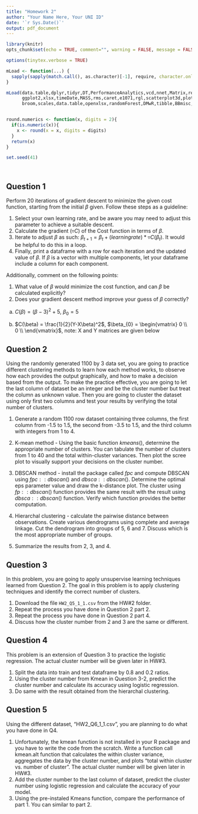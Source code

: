 ```yaml
---
title: "Homework 2"
author: "Your Name Here, Your UNI ID"
date: '`r Sys.Date()`'
output: pdf_document
---
```


  ```r
library(knitr)
opts_chunk$set(echo = TRUE, comment="", warning = FALSE, message = FALSE, tidy.opts=list(width.cutoff=55), tidy = TRUE)
```
```r
options(tinytex.verbose = TRUE)
```

```r
mLoad <- function(...) {
  sapply(sapply(match.call(), as.character)[-1], require, character.only = TRUE)
}

mLoad(data.table,dplyr,tidyr,DT,PerformanceAnalytics,vcd,nnet,Matrix,reshape,
      ggplot2,xlsx,timeDate,MASS,rms,caret,e1071,rgl,scatterplot3d,plotly,rminer,ROCR,sp,grid,
      broom,scales,data.table,openxlsx,randomForest,DMwR,tibble,BBmisc,missRanger,corrplot)
```

```r

```

```r

round.numerics <- function(x, digits = 2){
  if(is.numeric(x)){
    x <- round(x = x, digits = digits)
  }
  return(x)
}

```

```r
set.seed(41)
```

```r

```

```r

```



## Question 1

Perform 20 iterations of gradient descent to minimize the given cost function, starting from the initial $\beta$ given. Follow these steps as a guideline:  
  
  1. Select your own learning rate, and be aware you may need to adjust this parameter to achieve a suitable descent.  
  2. Calculate the gradient ($\triangledown C$) of the Cost function in terms of $\beta$.  
  3. Iterate to adjust $\beta$ as such: $\beta_{t+1} = \beta_t+(learningrate)*\triangledown C(\beta_t)$. It would be helpful to do this in a loop.
  4. Finally, print a dataframe with a row for each iteration and the updated value of $\beta$. If $\beta$ is a vector with multiple components, let your dataframe include a column for each component.    

Additionally, comment on the following points:    

  1. What value of $\beta$ would minimize the cost function, and can $\beta$ be calculated explicitly?  
  2. Does your gradient descent method improve your guess of $\beta$ correctly?    

a)  $C(\beta) = (\beta-3)^2+5$, $\beta_{0} = 5$

b) $C(\beta) = \frac{1}{2}(Y-X\beta)^2$, $\beta_{0} = \begin{vmatrix}
  0 \\
  0 \\
  \end{vmatrix}$, note: X and Y matrices are given below

## Question 2
Using the randomly generated 1100 by 3 data set, you are going to practice different clustering methods to learn how each method works, to observe how each provides the output graphically, and how to make a decision based from the output. To make the practice effective, you are going to let the last column of dataset be an integer and be the cluster number but treat the column as unknown value. Then you are going to cluster the dataset using only first two columns and test your results by verifying the total number of clusters. 

1. Generate a random 1100 row dataset containing three columns, the first column from -1.5 to 1.5, the second from -3.5 to 1.5, and the third column with integers from 1 to 4.  

2.  K-mean method - Using the basic function $kmeans()$, determine the appropriate number of clusters. You can tabulate the number of clusters from 1 to 40 and the total within-cluster variances. Then plot the scree plot to visually support your decisions on the cluster number. 

3. DBSCAN method - install the package called $fpc$ and compute DBSCAN using $fpc::dbscan()$ and $dbsca::dbscan()$. Determine the optimal eps parameter value and draw the k-distance plot. The cluster using $fp::dbscan()$ function provides the same result with the result using $dbsca::dbscan()$ function. Verify which function provides the better computation. 

4. Hierarchal clustering - calculate the pairwise distance between observations. Create various dendrograms using complete and average linkage. Cut the dendrogram into groups of 5, 6 and 7. Discuss which is the most appropriate number of groups.

5. Summarize the results from 2, 3, and 4. 

## Question 3
In this problem, you are going to apply unsupervise learning techniques learned from Question 2. The goal in this problem is to apply clustering techniques and identify the correct number of clusters. 

1. Download the file ``HW2_Q5_1_1.csv`` from the HW#2 folder. 
2. Repeat the process you have done in Question 2 part 2.
3. Repeat the process you have done in Question 2 part 4.
4. Discuss how the cluster number from 2 and 3 are the same or different. 

## Question 4
This problem is an extension of Question 3 to practice the logistic regression. The actual cluster number will be given later in HW#3. 

1. Split the data into train and test dataframe by 0.8 and 0.2 ratios. 
2. Using the cluster number from Kmean in Question 3-2, predict the cluster number and calculate its accuracy using logistic regression. 
3. Do same with the result obtained from the hierarchal clustering. 

## Question 5
Using the different dataset, “HW2_Q6_1_1.csv”, you are planning to do what you have done in Q4. 

1. Unfortunately, the kmean function is not installed in your R package and you have to write the code from the scratch. Write a function call kmean.alt function that calculates the within cluster variance, aggregates the data by the cluster number, and plots “total within cluster vs. number of cluster”. The actual cluster number will be given later in HW#3. 
2. Add the cluster number to the last column of dataset, predict the cluster number using logistic regression and calculate the accuracy of your model. 
3. Using the pre-instaled Kmeans function, compare the performance of part 1. You can similar to part 2. 